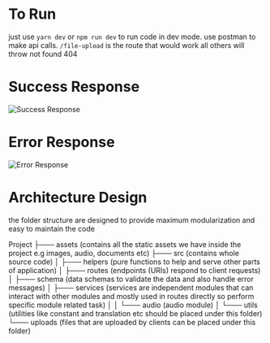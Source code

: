 # To Run

just use `yarn dev` or `npm run dev` to run code in dev mode. use postman to make api calls. `/file-upload` is the route that would work all others will throw not found 404

# Success Response

![Success Response](https://github.com/ashfahan/mp3analysis/blob/main/assets/success.png?raw=true)

# Error Response

![Error Response](https://github.com/ashfahan/mp3analysis/blob/main/assets/fail.png?raw=true)

# Architecture Design

the folder structure are designed to provide maximum modularization and easy to maintain the code

Project
├─── assets (contains all the static assets we have inside the project e.g images, audio, documents etc)
├─── src (contains whole source code)
│ ├─── helpers (pure functions to help and serve other parts of application)
│ ├─── routes (endpoints (URIs) respond to client requests)
│ ├─── schema (data schemas to validate the data and also handle error messages)
│ ├─── services (services are independent modules that can interact with other modules and mostly used in routes directly so perform specific module related task)
│ │ └─── audio (audio module)
│ └─── utils (utilities like constant and translation etc should be placed under this folder)
└─── uploads (files that are uploaded by clients can be placed under this folder)
